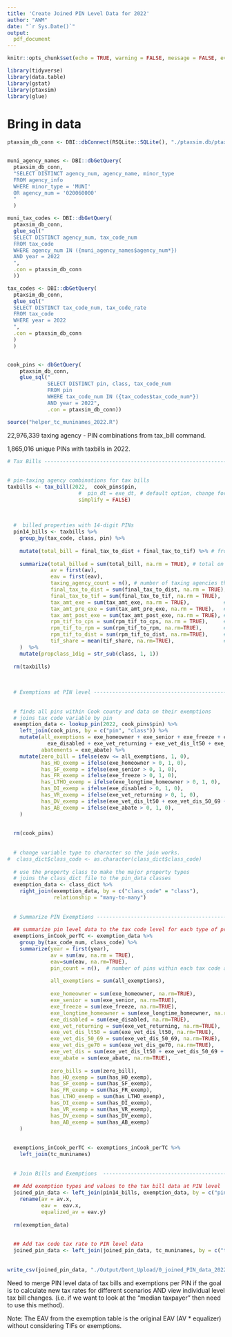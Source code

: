 ```yaml
---
title: 'Create Joined PIN Level Data for 2022'
author: "AWM"
date: "`r Sys.Date()`"
output:
  pdf_document
---
```


```r
knitr::opts_chunk$set(echo = TRUE, warning = FALSE, message = FALSE, eval=FALSE)

library(tidyverse)
library(data.table)
library(gstat)
library(ptaxsim)
library(glue)

```

# Bring in data


```r
ptaxsim_db_conn <- DBI::dbConnect(RSQLite::SQLite(), "./ptaxsim.db/ptaxsim-2022.0.0.db")


muni_agency_names <- DBI::dbGetQuery(
  ptaxsim_db_conn,
  "SELECT DISTINCT agency_num, agency_name, minor_type
  FROM agency_info
  WHERE minor_type = 'MUNI'
  OR agency_num = '020060000'  
  "
  )

muni_tax_codes <- DBI::dbGetQuery(
  ptaxsim_db_conn,
  glue_sql("
  SELECT DISTINCT agency_num, tax_code_num
  FROM tax_code
  WHERE agency_num IN ({muni_agency_names$agency_num*})
  AND year = 2022
  ",
  .con = ptaxsim_db_conn
  ))

tax_codes <- DBI::dbGetQuery(
  ptaxsim_db_conn,
  glue_sql("
  SELECT DISTINCT tax_code_num, tax_code_rate
  FROM tax_code
  WHERE year = 2022
  ",
  .con = ptaxsim_db_conn
  )
  )


cook_pins <- dbGetQuery(
    ptaxsim_db_conn, 
    glue_sql("
             SELECT DISTINCT pin, class, tax_code_num 
             FROM pin 
             WHERE tax_code_num IN ({tax_codes$tax_code_num*}) 
             AND year = 2022", 
             .con = ptaxsim_db_conn))
```

```r
source("helper_tc_muninames_2022.R")

```

22,976,339 taxing agency - PIN combinations from tax_bill command.

1,865,016 unique PINs with taxbills in 2022. 

```r
# Tax Bills ---------------------------------------------------------------
  
  
# pin-taxing agency combinations for tax bills
taxbills <- tax_bill(2022,  cook_pins$pin, 
                       #  pin_dt = exe_dt, # default option, change for "no exemption" simulation
                       simplify = FALSE)
  
  
  
  #  billed properties with 14-digit PINs  
  pin14_bills <- taxbills %>%
    group_by(tax_code, class, pin) %>%
    
    mutate(total_bill = final_tax_to_dist + final_tax_to_tif) %>% # from each taxing agency
    
    summarize(total_billed = sum(total_bill, na.rm = TRUE), # total on someone's property tax bill
              av = first(av),
              eav = first(eav),
              taxing_agency_count = n(), # number of taxing agencies that tax the pin
              final_tax_to_dist = sum(final_tax_to_dist, na.rm = TRUE), # portion of all levies paid by the pin
              final_tax_to_tif = sum(final_tax_to_tif, na.rm = TRUE), 
              tax_amt_exe = sum(tax_amt_exe, na.rm = TRUE),           # revenue lost due to exemptions
              tax_amt_pre_exe = sum(tax_amt_pre_exe, na.rm = TRUE),   # total rev before all exemptions
              tax_amt_post_exe = sum(tax_amt_post_exe, na.rm = TRUE), # total rev after all exemptions
              rpm_tif_to_cps = sum(rpm_tif_to_cps, na.rm = TRUE),     # not used
              rpm_tif_to_rpm = sum(rpm_tif_to_rpm, na.rm=TRUE),       # not used
              rpm_tif_to_dist = sum(rpm_tif_to_dist, na.rm=TRUE),     # not used
              tif_share = mean(tif_share, na.rm=TRUE),                # not used
    )  %>% 
    mutate(propclass_1dig = str_sub(class, 1, 1))
  
  rm(taxbills)
  
  
  
  # Exemptions at PIN level --------------------------------------------------
  
  
  # finds all pins within Cook county and data on their exemptions
  # joins tax code variable by pin
  exemption_data <- lookup_pin(2022, cook_pins$pin) %>%
    left_join(cook_pins, by = c("pin", "class")) %>%
    mutate(all_exemptions = exe_homeowner + exe_senior + exe_freeze + exe_longtime_homeowner + 
             exe_disabled + exe_vet_returning + exe_vet_dis_lt50 + exe_vet_dis_50_69 + exe_vet_dis_ge70 ,
           abatements = exe_abate) %>%
    mutate(zero_bill = ifelse(eav <= all_exemptions, 1, 0),
           has_HO_exemp = ifelse(exe_homeowner > 0, 1, 0),
           has_SF_exemp = ifelse(exe_senior > 0, 1, 0),
           has_FR_exemp = ifelse(exe_freeze > 0, 1, 0),
           has_LTHO_exemp = ifelse(exe_longtime_homeowner > 0, 1, 0),
           has_DI_exemp = ifelse(exe_disabled > 0, 1, 0),
           has_VR_exemp = ifelse(exe_vet_returning > 0, 1, 0),
           has_DV_exemp = ifelse(exe_vet_dis_lt50 + exe_vet_dis_50_69 + exe_vet_dis_ge70 > 0, 1, 0),
           has_AB_exemp = ifelse(exe_abate > 0, 1, 0),
    )
  
  
  rm(cook_pins)
  
  
  # change variable type to character so the join works.
#  class_dict$class_code <- as.character(class_dict$class_code)
  
  # use the property class to make the major property types
  # joins the class_dict file to the pin_data classes
  exemption_data <- class_dict %>%
    right_join(exemption_data, by = c("class_code" = "class"), 
               relationship = "many-to-many")
  
  
  # Summarize PIN Exemptions ------------------------------------------------
  
  ## summarize pin level data to the tax code level for each type of property class
  exemptions_inCook_perTC <- exemption_data %>%
    group_by(tax_code_num, class_code) %>%
    summarize(year = first(year), 
              av = sum(av, na.rm = TRUE),
              eav=sum(eav, na.rm=TRUE),
              pin_count = n(),  # number of pins within each tax code and property combo
              
              all_exemptions = sum(all_exemptions),
              
              exe_homeowner = sum(exe_homeowner, na.rm=TRUE),
              exe_senior = sum(exe_senior, na.rm=TRUE),
              exe_freeze = sum(exe_freeze, na.rm=TRUE),
              exe_longtime_homeowner = sum(exe_longtime_homeowner, na.rm=TRUE),
              exe_disabled = sum(exe_disabled, na.rm=TRUE),
              exe_vet_returning = sum(exe_vet_returning, na.rm=TRUE),
              exe_vet_dis_lt50 = sum(exe_vet_dis_lt50, na.rm=TRUE),
              exe_vet_dis_50_69 = sum(exe_vet_dis_50_69, na.rm=TRUE),
              exe_vet_dis_ge70 = sum(exe_vet_dis_ge70, na.rm=TRUE),
              exe_vet_dis = sum(exe_vet_dis_lt50 + exe_vet_dis_50_69 + exe_vet_dis_ge70, na.rm=TRUE),
              exe_abate = sum(exe_abate, na.rm=TRUE),
              
              zero_bills = sum(zero_bill),
              has_HO_exemp = sum(has_HO_exemp),
              has_SF_exemp = sum(has_SF_exemp),
              has_FR_exemp = sum(has_FR_exemp),
              has_LTHO_exemp = sum(has_LTHO_exemp),
              has_DI_exemp = sum(has_DI_exemp),
              has_VR_exemp = sum(has_VR_exemp),
              has_DV_exemp = sum(has_DV_exemp),
              has_AB_exemp = sum(has_AB_exemp)
    )
  
  
  exemptions_inCook_perTC <- exemptions_inCook_perTC %>% 
    left_join(tc_muninames)
  
  
  # Join Bills and Exemptions  ----------------------------------------------
  
  ## Add exemption types and values to the tax bill data at PIN level
  joined_pin_data <- left_join(pin14_bills, exemption_data, by = c("pin", "class" = "class_code" ))  %>%
    rename(av = av.x,
           eav =  eav.x,
           equalized_av = eav.y)
  
  rm(exemption_data)
  
  
  ## Add tax code tax rate to PIN level data
  joined_pin_data <- left_join(joined_pin_data, tc_muninames, by = c("tax_code" = "tax_code_num"))
  
  
write_csv(joined_pin_data, "./Output/Dont_Upload/0_joined_PIN_data_2022.csv")
```


Need to merge PIN level data of tax bills and exemptions per PIN if the goal is to calculate new tax rates for different scenarios AND view individual level tax bill changes. (i.e. if we want to look at the "median taxpayer" then need to use this method).

Note: The EAV from the exemption table is the original EAV (AV \* equalizer) without considering TIFs or exemptions.


